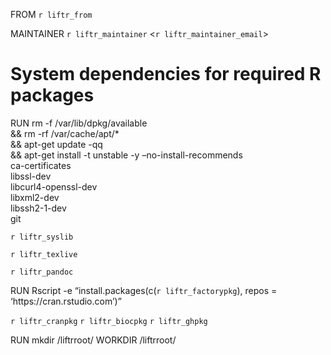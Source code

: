 FROM `r liftr_from`

MAINTAINER `r liftr_maintainer` <`r liftr_maintainer_email`>

# System dependencies for required R packages
RUN  rm -f /var/lib/dpkg/available \
  && rm -rf  /var/cache/apt/* \
  && apt-get update -qq \
  && apt-get install -t unstable -y --no-install-recommends \
    ca-certificates \
    libssl-dev \
    libcurl4-openssl-dev \
    libxml2-dev \
    libssh2-1-dev \
    git

`r liftr_syslib`

`r liftr_texlive`

`r liftr_pandoc`

RUN Rscript -e "install.packages(c(`r liftr_factorypkg`), repos = 'https://cran.rstudio.com')"

`r liftr_cranpkg`
`r liftr_biocpkg`
`r liftr_ghpkg`

RUN mkdir /liftrroot/
WORKDIR /liftrroot/
